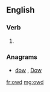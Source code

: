 ==English==

===Verb===
{{head|en|verb form}}

# {{lb|en|archaic}} {{en-past of|owe}}

===Anagrams===
* [[dow#English|dow]] , [[Dow#English|Dow]]

[[fr:owd]]
[[mg:owd]]